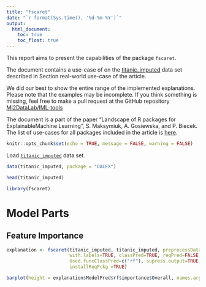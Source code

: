```yaml
---
title: "fscaret"
date: "`r format(Sys.time(), '%d-%m-%Y')`"
output:
  html_document:
    toc: true
    toc_float: true
---
```

  
  
This report aims to present the capabilities of the package `fscaret`. 

The document contains a use-case of on the [titanic_imputed](https://modeloriented.github.io/DALEX/reference/titanic.html) data set described in Section real-world use-case of the article.

We did our best to show the entire range of the implemented explanations. Please note that the examples may be incomplete. If you think something is missing, feel free to make a pull request at the GitHub repository [MI2DataLab/IML-tools](https://github.com/MI2DataLab/IML-tools)

The document is a part of the paper "Landscape of R packages for ExplainableMachine Learning", S. Maksymiuk, A. Gosiewska, and P. Biecek. 
The list of use-cases for all packages included in the article is [here](https://mi2datalab.github.io/IML-tools/).    
  
```r
knitr::opts_chunk$set(echo = TRUE, message = FALSE, warning = FALSE)
```



Load [`titanic_imputed`](https://modeloriented.github.io/DALEX/reference/titanic.html) data set.

```r
data(titanic_imputed, package = "DALEX")

head(titanic_imputed)
```

```r
library(fscaret)
```


# Model Parts


## Feature Importance

```r
explanation <- fscaret(titanic_imputed, titanic_imputed, preprocessData=FALSE,
                       with.labels=TRUE, classPred=TRUE, regPred=FALSE, 
                       Used.funcClassPred=c("rf"), supress.output=TRUE, no.cores=1, saveModel = TRUE, 
                       installReqPckg =TRUE)

barplot(height = explanation$ModelPred$rf$importance$Overall, names.arg = row.names(explanation$ModelPred$rf$importance))
```







